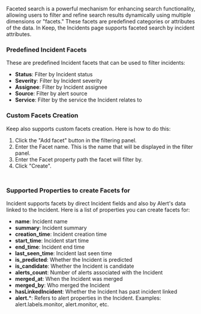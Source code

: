 Faceted search is a powerful mechanism for enhancing search functionality, allowing users to filter and refine search results dynamically using multiple dimensions or "facets." These facets are predefined categories or attributes of the data. In Keep, the Incidents page supports faceted search by incident attributes.

### Predefined Incident Facets
These are predefined Incident facets that can be used to filter incidents:
- **Status**: Filter by Incident status
- **Severity**: Filter by Incident severity
- **Assignee**: Filter by Incident assignee
- **Source**: Filter by alert source
- **Service**: Filter by the service the Incident relates to

### Custom Facets Creation
Keep also supports custom facets creation. Here is how to do this:
1. Click the "Add facet" button in the filtering panel.
2. Enter the Facet name. This is the name that will be displayed in the filter panel.
3. Enter the Facet property path the facet will filter by.
4. Click "Create".

<Frame width="100" height="200">
    <img height="10" src="/images/incidents/add_facet_for_incident.png" />
</Frame>

### Supported Properties to create Facets for
Incident supports facets by direct Incident fields and also by Alert's data linked to the Incident. Here is a list of properties you can create facets for:
- **name**: Incident name
- **summary**: Incident summary
- **creation_time**: Incident creation time
- **start_time**: Incident start time
- **end_time**: Incident end time
- **last_seen_time**: Incident last seen time
- **is_predicted**: Whether the Incident is predicted
- **is_candidate**: Whether the Incident is candidate
- **alerts_count**: Number of alerts associated with the Incident
- **merged_at**: When the Incident was merged
- **merged_by**: Who merged the Incident
- **hasLinkedIncident**: Whether the Incident has past incident linked
- **alert.***: Refers to alert properties in the Incident. Examples: alert.labels.monitor, alert.monitor, etc.
